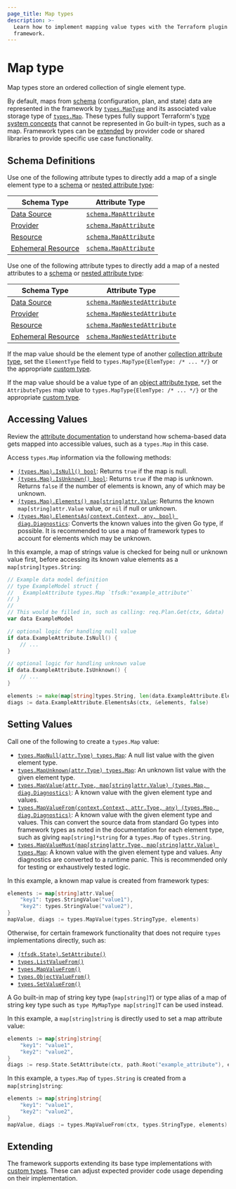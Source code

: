 ```yaml
---
page_title: Map types
description: >-
  Learn how to implement mapping value types with the Terraform plugin
  framework.
---
```


# Map type

Map types store an ordered collection of single element type.

By default, maps from [schema](/terraform/plugin/framework/handling-data/schemas) (configuration, plan, and state) data are represented in the framework by [`types.MapType`](https://pkg.go.dev/github.com/hashicorp/terraform-plugin-framework/types#MapType) and its associated value storage type of [`types.Map`](https://pkg.go.dev/github.com/hashicorp/terraform-plugin-framework/types#Map). These types fully support Terraform's [type system concepts](/terraform/plugin/framework/handling-data/terraform-concepts) that cannot be represented in Go built-in types, such as a map. Framework types can be [extended](#extending) by provider code or shared libraries to provide specific use case functionality.

## Schema Definitions

Use one of the following attribute types to directly add a map of a single element type to a [schema](/terraform/plugin/framework/handling-data/schemas) or [nested attribute type](/terraform/plugin/framework/handling-data/attributes#nested-attribute-types):

| Schema Type | Attribute Type |
|-------------|----------------|
| [Data Source](/terraform/plugin/framework/data-sources) | [`schema.MapAttribute`](https://pkg.go.dev/github.com/hashicorp/terraform-plugin-framework/datasource/schema#MapAttribute) |
| [Provider](/terraform/plugin/framework/provider) | [`schema.MapAttribute`](https://pkg.go.dev/github.com/hashicorp/terraform-plugin-framework/provider/schema#MapAttribute) |
| [Resource](/terraform/plugin/framework/resources) | [`schema.MapAttribute`](https://pkg.go.dev/github.com/hashicorp/terraform-plugin-framework/resource/schema#MapAttribute) |
| [Ephemeral Resource](/terraform/plugin/framework/ephemeral-resources) | [`schema.MapAttribute`](https://pkg.go.dev/github.com/hashicorp/terraform-plugin-framework/ephemeral/schema#MapAttribute) |

Use one of the following attribute types to directly add a map of a nested attributes to a [schema](/terraform/plugin/framework/handling-data/schemas) or [nested attribute type](/terraform/plugin/framework/handling-data/attributes#nested-attribute-types):

| Schema Type | Attribute Type |
|-------------|----------------|
| [Data Source](/terraform/plugin/framework/data-sources) | [`schema.MapNestedAttribute`](https://pkg.go.dev/github.com/hashicorp/terraform-plugin-framework/datasource/schema#MapNestedAttribute) |
| [Provider](/terraform/plugin/framework/provider) | [`schema.MapNestedAttribute`](https://pkg.go.dev/github.com/hashicorp/terraform-plugin-framework/provider/schema#MapNestedAttribute) |
| [Resource](/terraform/plugin/framework/resources) | [`schema.MapNestedAttribute`](https://pkg.go.dev/github.com/hashicorp/terraform-plugin-framework/resource/schema#MapNestedAttribute) |
| [Ephemeral Resource](/terraform/plugin/framework/ephemeral-resources) | [`schema.MapNestedAttribute`](https://pkg.go.dev/github.com/hashicorp/terraform-plugin-framework/ephemeral/schema#MapNestedAttribute) |

If the map value should be the element type of another [collection attribute type](/terraform/plugin/framework/handling-data/attributes#collection-attribute-types), set the `ElementType` field to `types.MapType{ElemType: /* ... */}` or the appropriate [custom type](#extending).

If the map value should be a value type of an [object attribute type](/terraform/plugin/framework/handling-data/attributes#object-attribute-type), set the `AttributeTypes` map value to `types.MapType{ElemType: /* ... */}` or the appropriate [custom type](#extending).

## Accessing Values

<Tip>

Review the [attribute documentation](/terraform/plugin/framework/handling-data/attributes/map#accessing-values) to understand how schema-based data gets mapped into accessible values, such as a `types.Map` in this case.

</Tip>

Access `types.Map` information via the following methods:

* [`(types.Map).IsNull() bool`](https://pkg.go.dev/github.com/hashicorp/terraform-plugin-framework/types/basetypes#MapValue.IsNull): Returns `true` if the map is null.
* [`(types.Map).IsUnknown() bool`](https://pkg.go.dev/github.com/hashicorp/terraform-plugin-framework/types/basetypes#MapValue.IsUnknown): Returns `true` if the map is unknown. Returns `false` if the number of elements is known, any of which may be unknown.
* [`(types.Map).Elements() map[string]attr.Value`](https://pkg.go.dev/github.com/hashicorp/terraform-plugin-framework/types/basetypes#MapValue.Elements): Returns the known `map[string]attr.Value` value, or `nil` if null or unknown.
* [`(types.Map).ElementsAs(context.Context, any, bool) diag.Diagnostics`](https://pkg.go.dev/github.com/hashicorp/terraform-plugin-framework/types/basetypes#MapValue.ElementsAs): Converts the known values into the given Go type, if possible. It is recommended to use a map of framework types to account for elements which may be unknown.

In this example, a map of strings value is checked for being null or unknown value first, before accessing its known value elements as a `map[string]types.String`:

```go
// Example data model definition
// type ExampleModel struct {
//   ExampleAttribute types.Map `tfsdk:"example_attribute"`
// }
//
// This would be filled in, such as calling: req.Plan.Get(ctx, &data)
var data ExampleModel

// optional logic for handling null value
if data.ExampleAttribute.IsNull() {
    // ...
}

// optional logic for handling unknown value
if data.ExampleAttribute.IsUnknown() {
    // ...
}

elements := make(map[string]types.String, len(data.ExampleAttribute.Elements()))
diags := data.ExampleAttribute.ElementsAs(ctx, &elements, false)
```

## Setting Values

Call one of the following to create a `types.Map` value:

* [`types.MapNull(attr.Type) types.Map`](https://pkg.go.dev/github.com/hashicorp/terraform-plugin-framework/types#MapNull): A null list value with the given element type.
* [`types.MapUnknown(attr.Type) types.Map`](https://pkg.go.dev/github.com/hashicorp/terraform-plugin-framework/types#MapUnknown): An unknown list value with the given element type.
* [`types.MapValue(attr.Type, map[string]attr.Value) (types.Map, diag.Diagnostics)`](https://pkg.go.dev/github.com/hashicorp/terraform-plugin-framework/types#MapValue): A known value with the given element type and values.
* [`types.MapValueFrom(context.Context, attr.Type, any) (types.Map, diag.Diagnostics)`](https://pkg.go.dev/github.com/hashicorp/terraform-plugin-framework/types#MapValueFrom): A known value with the given element type and values. This can convert the source data from standard Go types into framework types as noted in the documentation for each element type, such as giving `map[string]*string` for a `types.Map` of `types.String`.
* [`types.MapValueMust(map[string]attr.Type, map[string]attr.Value) types.Map`](https://pkg.go.dev/github.com/hashicorp/terraform-plugin-framework/types#MapValueMust): A known value with the given element type and values. Any diagnostics are converted to a runtime panic. This is recommended only for testing or exhaustively tested logic.

In this example, a known map value is created from framework types:

```go
elements := map[string]attr.Value{
    "key1": types.StringValue("value1"),
    "key2": types.StringValue("value2"),
}
mapValue, diags := types.MapValue(types.StringType, elements)
```

Otherwise, for certain framework functionality that does not require `types` implementations directly, such as:

* [`(tfsdk.State).SetAttribute()`](https://pkg.go.dev/github.com/hashicorp/terraform-plugin-framework/tfsdk#State.SetAttribute)
* [`types.ListValueFrom()`](https://pkg.go.dev/github.com/hashicorp/terraform-plugin-framework/types#ListValueFrom)
* [`types.MapValueFrom()`](https://pkg.go.dev/github.com/hashicorp/terraform-plugin-framework/types#MapValueFrom)
* [`types.ObjectValueFrom()`](https://pkg.go.dev/github.com/hashicorp/terraform-plugin-framework/types#ObjectValueFrom)
* [`types.SetValueFrom()`](https://pkg.go.dev/github.com/hashicorp/terraform-plugin-framework/types#SetValueFrom)

A Go built-in map of string key type (`map[string]T`) or type alias of a map of string key type such as `type MyMapType map[string]T` can be used instead.

In this example, a `map[string]string` is directly used to set a map attribute value:

```go
elements := map[string]string{
    "key1": "value1",
    "key2": "value2",
}
diags := resp.State.SetAttribute(ctx, path.Root("example_attribute"), elements)
```

In this example, a `types.Map` of `types.String` is created from a `map[string]string`:

```go
elements := map[string]string{
    "key1": "value1",
    "key2": "value2",
}
mapValue, diags := types.MapValueFrom(ctx, types.StringType, elements)
```

## Extending

The framework supports extending its base type implementations with [custom types](/terraform/plugin/framework/handling-data/types/custom). These can adjust expected provider code usage depending on their implementation.
